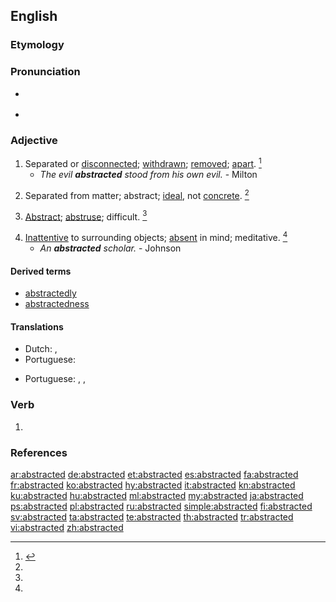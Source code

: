 ==English==

===Etymology===
{{suffix|abstract|ed|lang=en}}

===Pronunciation===
* {{a|RP}} {{IPA|/əb.ˈstræk.tɪd/|lang=en}}
* {{a|US}} {{IPA|/əb.ˈstræk.tɪd/|/æb.ˈstræk.tɪd/|lang=en}}

===Adjective===
{{en-adj}}

# Separated or [[disconnected]]; [[withdrawn]]; [[remove]]d; [[apart]]. {{defdate|First attested in the mid 16<sup>th</sup> century.}}<ref name=SOED>{{R:SOED5|page=10}}</ref>
#* ''The evil '''abstracted''' stood from his own evil.'' - Milton
# {{context|now|rare|lang=en}} Separated from matter; abstract; [[ideal]], not [[concrete]]. {{defdate|First attested in the early 17<sup>th</sup> century.}}<ref name=SOED/>
# {{context|now|rare|lang=en}} [[abstract|Abstract]]; [[abstruse]]; difficult. {{defdate|First attested in the early 17<sup>th</sup> century.}}<ref name=SOED/>
# [[inattentive|Inattentive]] to surrounding objects; [[absent]] in mind; meditative. {{defdate|First attested in the early 17<sup>th</sup> century.}}<ref name=SOED/>
#* ''An '''abstracted''' scholar.'' - Johnson

====Derived terms====
* [[abstractedly]]
* [[abstractedness]]

====Translations====
{{trans-top|separated or disconnected}}
* Dutch: {{t+|nl|absent}}, {{t+|nl|afwezig}}
* Portuguese: {{t|pt|abstraído}}
{{trans-mid}}
{{trans-bottom}}

{{trans-top|inattentive to surrounding objects}}
* Portuguese: {{t|pt|abstraído}}, {{t|pt|absorto}}, {{t|pt|distraído}}
{{trans-mid}}
{{trans-bottom}}

===Verb===
{{head|en|verb form}}

# {{en-past of|abstract}}

===References===
<references/>

[[ar:abstracted]]
[[de:abstracted]]
[[et:abstracted]]
[[es:abstracted]]
[[fa:abstracted]]
[[fr:abstracted]]
[[ko:abstracted]]
[[hy:abstracted]]
[[it:abstracted]]
[[kn:abstracted]]
[[ku:abstracted]]
[[hu:abstracted]]
[[ml:abstracted]]
[[my:abstracted]]
[[ja:abstracted]]
[[ps:abstracted]]
[[pl:abstracted]]
[[ru:abstracted]]
[[simple:abstracted]]
[[fi:abstracted]]
[[sv:abstracted]]
[[ta:abstracted]]
[[te:abstracted]]
[[th:abstracted]]
[[tr:abstracted]]
[[vi:abstracted]]
[[zh:abstracted]]